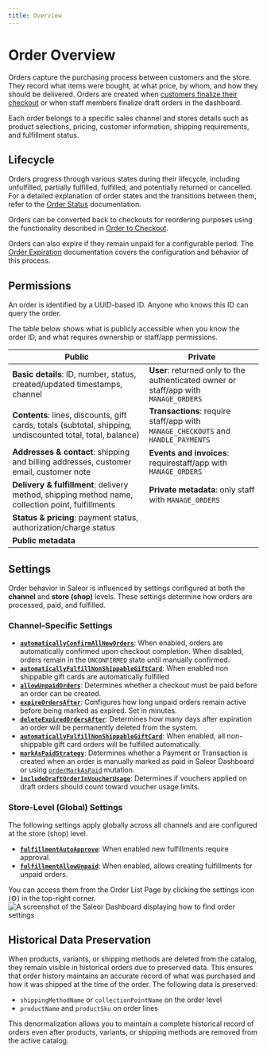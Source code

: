 ```yaml
---
title: Overview
---
```


# Order Overview

Orders capture the purchasing process between customers and the store. They record what items were bought, at what price, by whom, and how they should be delivered. Orders are created when [customers finalize their checkout](/developer/checkout/lifecycle.mdx#completing-checkout) or when staff members finalize draft orders in the dashboard.

Each order belongs to a specific sales channel and stores details such as product selections, pricing, customer information, shipping requirements, and fulfillment status.

## Lifecycle

Orders progress through various states during their lifecycle, including unfulfilled, partially fulfilled, fulfilled, and potentially returned or cancelled. For a detailed explanation of order states and the transitions between them, refer to the [Order Status](/developer/order/order-status) documentation.

Orders can be converted back to checkouts for reordering purposes using the functionality described in [Order to Checkout](/developer/order/order-to-checkout).

Orders can also expire if they remain unpaid for a configurable period. The [Order Expiration](/developer/order/order-expiration) documentation covers the configuration and behavior of this process.

## Permissions

An order is identified by a UUID-based ID. Anyone who knows this ID can query the order.

The table below shows what is publicly accessible when you know the order ID,
and what requires ownership or staff/app permissions.

| Public | Private |
| --- | --- |
| **Basic details**: ID, number, status, created/updated timestamps, channel | **User**: returned only to the authenticated owner or staff/app with `MANAGE_ORDERS` |
| **Contents**: lines, discounts, gift cards, totals (subtotal, shipping, undiscounted total, total, balance) | **Transactions**: require staff/app with `MANAGE_CHECKOUTS` and `HANDLE_PAYMENTS` |
| **Addresses & contact**: shipping and billing addresses, customer email, customer note | **Events and invoices**: requirestaff/app with `MANAGE_ORDERS` |
| **Delivery & fulfillment**: delivery method, shipping method name, collection point, fulfillments | **Private metadata**: only staff with `MANAGE_ORDERS` |
| **Status & pricing**: payment status, authorization/charge status |  |
| **Public metadata** |  |


## Settings

Order behavior in Saleor is influenced by settings configured at both the **channel** and **store (shop)** levels. These settings determine how orders are processed, paid, and fulfilled.

### Channel-Specific Settings

- **[`automaticallyConfirmAllNewOrders`](/api-reference/miscellaneous/objects/order-settings.mdx#ordersettingsautomaticallyconfirmallnewordersboolean---)**: When enabled, orders are automatically confirmed upon checkout completion. When disabled, orders remain in the `UNCONFIRMED` state until manually confirmed.
- **[`automaticallyFulfillNonShippableGiftCard`](/api-reference/miscellaneous/objects/order-settings#ordersettingsautomaticallyfulfillnonshippablegiftcardboolean---)**: When enabled non shippable gift cards are automatically fulfilled
- **[`allowUnpaidOrders`](/api-reference/miscellaneous/objects/order-settings.mdx#ordersettingsallowunpaidordersboolean---)**: Determines whether a checkout must be paid before an order can be created.
- **[`expireOrdersAfter`](/api-reference/miscellaneous/objects/order-settings.mdx#ordersettingsexpireordersafterminute--)**: Configures how long unpaid orders remain active before being marked as expired. Set in minutes.
- **[`deleteExpiredOrdersAfter`](/api-reference/miscellaneous/objects/order-settings.mdx#ordersettingsdeleteexpiredordersafterday---)**: Determines how many days after expiration an order will be permanently deleted from the system.
- **[`automaticallyFulfillNonShippableGiftCard`](/api-reference/miscellaneous/objects/order-settings.mdx#ordersettingsautomaticallyfulfillnonshippablegiftcardboolean---)**: When enabled, all non-shippable gift card orders will be fulfilled automatically.
- **[`markAsPaidStrategy`](/api-reference/miscellaneous/objects/order-settings.mdx#ordersettingsmarkaspaidstrategymarkaspaidstrategyenum---)**: Determines whether a Payment or Transaction is created when an order is manually marked as paid in Saleor Dashboard or using [`orderMarkAsPaid`](/api-reference/orders/mutations/order-mark-as-paid) mutation.
- **[`includeDraftOrderInVoucherUsage`](/api-reference/miscellaneous/objects/order-settings.mdx#ordersettingsincludedraftorderinvoucherusageboolean---)**: Determines if vouchers applied on draft orders should count toward voucher usage limits.

### Store-Level (Global) Settings
The following settings apply globally across all channels and are configured at the store (shop) level.
- **[`fulfillmentAutoApprove`](/api-reference/miscellaneous/objects/shop#shopfulfillmentautoapproveboolean---)**: When enabled new fulfillments require approval.
- **[`fulfillmentAllowUnpaid`](/api-reference/miscellaneous/objects/shop#shopfulfillmentallowunpaidboolean---)**: When enabled, allows creating fulfillments for unpaid orders.

You can access them from the Order List Page by clicking the settings icon (⚙️) in the top-right corner.
![A screenshot of the Saleor Dashboard displaying how to find order settings](assets/order_settings.png)

## Historical Data Preservation

When products, variants, or shipping methods are deleted from the catalog, they remain visible in historical orders due to preserved data. This ensures that order history maintains an accurate record of what was purchased and how it was shipped at the time of the order. The following data is preserved:

- `shippingMethodName` or `collectionPointName` on the order level
- `productName` and `productSku` on order lines

This denormalization allows you to maintain a complete historical record of orders even after products, variants, or shipping methods are removed from the active catalog.
